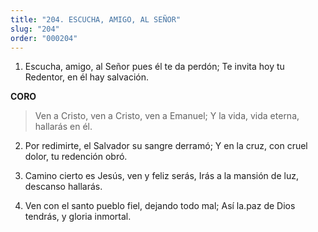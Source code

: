 ```yaml
---
title: "204. ESCUCHA, AMIGO, AL SEÑOR"
slug: "204"
order: "000204"
---
```


1. Escucha, amigo, al Señor pues él te da perdón; 
Te invita hoy tu Redentor, en él hay salvación.

**CORO**
> Ven a Cristo, ven a Cristo, ven a Emanuel; 
Y la vida, vida eterna, hallarás en él.

2. Por redimirte, el Salvador su sangre derramó;
Y	en la cruz, con cruel dolor, tu redención obró.

3. Camino cierto es Jesús, ven y feliz serás,
Irás a la mansión de luz, descanso hallarás.

4. Ven con el santo pueblo fiel, dejando todo mal; 
Así la.paz de Dios tendrás, y gloria inmortal.
